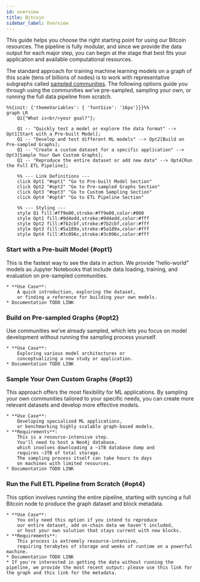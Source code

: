 ```yaml
---
id: overview
title: Bitcoin
sidebar_label: Overview
---
```



This guide helps you choose the right starting point 
for using our Bitcoin resources. 
The pipeline is fully modular, 
and since we provide the data output for each major step, 
you can begin at the stage that best fits your application 
and available computational resources.


The standard approach for training machine learning models 
on a graph of this scale (tens of billions of nodes) 
is to work with representative subgraphs called 
[sampled communities](/docs/bitcoin/sampling/overview). 
The following options guide you through using the communities 
we've pre-sampled, sampling your own, 
or running the full data pipeline from scratch.


```mermaid
%%{init: {'themeVariables': { 'fontSize': '16px'}}}%%
graph LR
    Q1{"What is<br/>your goal?"};

    Q1 -- "Quickly test a model or explore the data format" --> Opt1[Start with a Pre-built Model];
    Q1 -- "Develop and test different ML models" --> Opt2[Build on Pre-sampled Graphs];
    Q1 -- "Create a custom dataset for a specific application" --> Opt3[Sample Your Own Custom Graphs];
    Q1 -- "Reproduce the entire dataset or add new data" --> Opt4[Run the Full ETL Pipeline];

    %% --- Link Definitions ---
    click Opt1 "#opt1" "Go to Pre-built Model Section"
    click Opt2 "#opt2" "Go to Pre-sampled Graphs Section"
    click Opt3 "#opt3" "Go to Custom Sampling Section"
    click Opt4 "#opt4" "Go to ETL Pipeline Section"

    %% --- Styling ---
    style Q1 fill:#ff9e00,stroke:#ff9e00,color:#000
    style Opt1 fill:#9d4edd,stroke:#9d4edd,color:#fff
    style Opt2 fill:#7b2cbf,stroke:#7b2cbf,color:#fff
    style Opt3 fill:#5a189a,stroke:#5a189a,color:#fff
    style Opt4 fill:#3c096c,stroke:#3c096c,color:#fff
```


### Start with a Pre-built Model {#opt1}
This is the fastest way to see the data in action. 
We provide "hello-world" models as Jupyter Notebooks 
that include data loading, training, and evaluation 
on pre-sampled communities.

    * **Use Case**: 
        A quick introduction, exploring the dataset, 
        or finding a reference for building your own models.
    * Documentation TODO LINK


### Build on Pre-sampled Graphs {#opt2}

Use communities we've already sampled, 
which lets you focus on model development without 
running the sampling process yourself.

    * **Use Case**: 
        Exploring various model architectures or 
        conceptualizing a new study or application.
    * Documentation TODO LINK


### Sample Your Own Custom Graphs {#opt3}

This approach offers the most flexibility for ML applications. 
By sampling your own communities tailored to your specific needs, 
you can create more relevant datasets and develop more effective models.

    * **Use Case**: 
        Developing specialized ML applications, 
        or benchmarking highly scalable graph-based models.
    * **Requirements**: 
        This is a resource-intensive step. 
        You'll need to host a Neo4j database, 
        which involves downloading a ~1TB database dump and 
        requires ~3TB of total storage. 
        The sampling process itself can take hours to days 
        on machines with limited resources.
    * Documentation TODO LINK


### Run the Full ETL Pipeline from Scratch {#opt4}

This option involves running the entire pipeline, 
starting with syncing a full Bitcoin node to produce the 
graph dataset and block metadata.

    * **Use Case**: 
        You only need this option if you intend to reproduce 
        our entire dataset, add on-chain data we haven't included, 
        or host your own solution that stays current with new blocks.
    * **Requirements**: 
        This process is extremely resource-intensive, 
        requiring terabytes of storage and weeks of runtime on a powerful machine.
    * Documentation TODO LINK
    * If you're interested in getting the data without running the pipeline, we provide the most recent output: please use this link for the graph and this link for the metadata.

